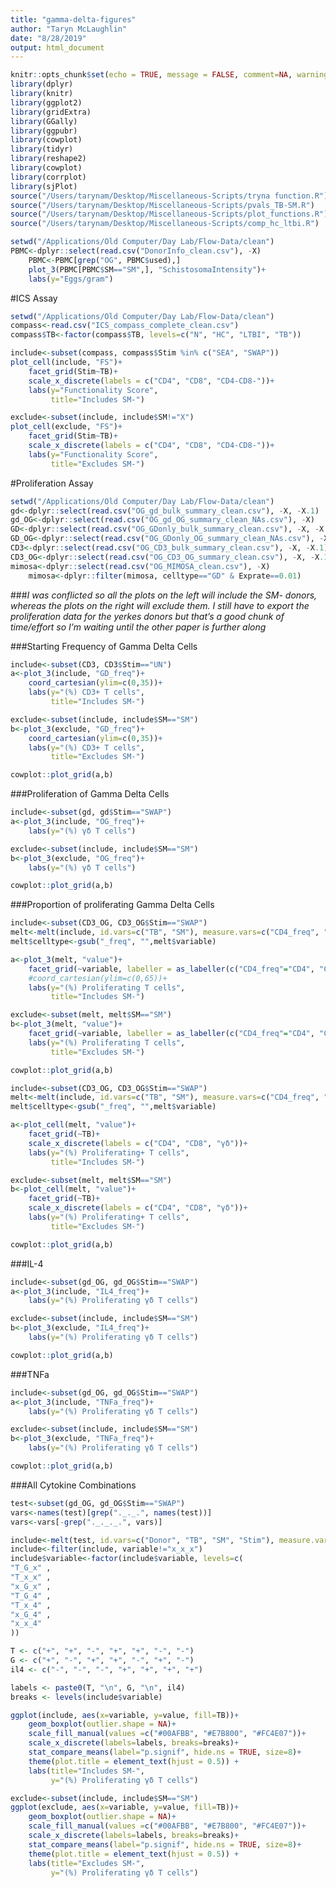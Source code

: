 ```yaml
---
title: "gamma-delta-figures"
author: "Taryn McLaughlin"
date: "8/28/2019"
output: html_document
---
```


```r
knitr::opts_chunk$set(echo = TRUE, message = FALSE, comment=NA, warning=FALSE, echo=FALSE)
library(dplyr)
library(knitr)
library(ggplot2)
library(gridExtra)
library(GGally)
library(ggpubr)
library(cowplot)
library(tidyr)
library(reshape2)
library(cowplot)
library(corrplot)
library(sjPlot)
source("/Users/tarynam/Desktop/Miscellaneous-Scripts/tryna function.R")
source("/Users/tarynam/Desktop/Miscellaneous-Scripts/pvals_TB-SM.R")
source("/Users/tarynam/Desktop/Miscellaneous-Scripts/plot_functions.R")
source("/Users/tarynam/Desktop/Miscellaneous-Scripts/comp_hc_ltbi.R")
```


```r
setwd("/Applications/Old Computer/Day Lab/Flow-Data/clean")
PBMC<-dplyr::select(read.csv("DonorInfo_clean.csv"), -X)
    PBMC<-PBMC[grep("OG", PBMC$used),]
    plot_3(PBMC[PBMC$SM=="SM",], "SchistosomaIntensity")+
    labs(y="Eggs/gram")
```

#ICS Assay

```r
setwd("/Applications/Old Computer/Day Lab/Flow-Data/clean")
compass<-read.csv("ICS_compass_complete_clean.csv")
compass$TB<-factor(compass$TB, levels=c("N", "HC", "LTBI", "TB"))

include<-subset(compass, compass$Stim %in% c("SEA", "SWAP"))
plot_cell(include, "FS")+
    facet_grid(Stim~TB)+
    scale_x_discrete(labels = c("CD4", "CD8", "CD4-CD8-"))+
    labs(y="Functionality Score",
         title="Includes SM-")

exclude<-subset(include, include$SM!="X")
plot_cell(exclude, "FS")+
    facet_grid(Stim~TB)+
    scale_x_discrete(labels = c("CD4", "CD8", "CD4-CD8-"))+
    labs(y="Functionality Score",
         title="Excludes SM-")
```

#Proliferation Assay
```r
setwd("/Applications/Old Computer/Day Lab/Flow-Data/clean")
gd<-dplyr::select(read.csv("OG_gd_bulk_summary_clean.csv"), -X, -X.1)
gd_OG<-dplyr::select(read.csv("OG_gd_OG_summary_clean_NAs.csv"), -X)
GD<-dplyr::select(read.csv("OG_GDonly_bulk_summary_clean.csv"), -X, -X.1)
GD_OG<-dplyr::select(read.csv("OG_GDonly_OG_summary_clean_NAs.csv"), -X)
CD3<-dplyr::select(read.csv("OG_CD3_bulk_summary_clean.csv"), -X, -X.1)
CD3_OG<-dplyr::select(read.csv("OG_CD3_OG_summary_clean.csv"), -X, -X.1)
mimosa<-dplyr::select(read.csv("OG_MIMOSA_clean.csv"), -X)
    mimosa<-dplyr::filter(mimosa, celltype=="GD" & Exprate==0.01)
```

###*I was conflicted so all the plots on the left will include the SM- donors, whereas the plots on the right will exclude them.  I still have to export the proliferation data for the yerkes donors but that's a good chunk of time/effort so I'm waiting until the other paper is further along*  

###Starting Frequency of Gamma Delta Cells
```r
include<-subset(CD3, CD3$Stim=="UN")
a<-plot_3(include, "GD_freq")+
    coord_cartesian(ylim=c(0,35))+
    labs(y="(%) CD3+ T cells",
         title="Includes SM-")

exclude<-subset(include, include$SM=="SM")
b<-plot_3(exclude, "GD_freq")+
    coord_cartesian(ylim=c(0,35))+
    labs(y="(%) CD3+ T cells",
         title="Excludes SM-")

cowplot::plot_grid(a,b)
```

###Proliferation of Gamma Delta Cells
```r
include<-subset(gd, gd$Stim=="SWAP")
a<-plot_3(include, "OG_freq")+
    labs(y="(%) γδ T cells")

exclude<-subset(include, include$SM=="SM")
b<-plot_3(exclude, "OG_freq")+
    labs(y="(%) γδ T cells")

cowplot::plot_grid(a,b)
```


###Proportion of proliferating Gamma Delta Cells
```r
include<-subset(CD3_OG, CD3_OG$Stim=="SWAP")
melt<-melt(include, id.vars=c("TB", "SM"), measure.vars=c("CD4_freq", "CD8_freq", "GD_freq"))
melt$celltype<-gsub("_freq", "",melt$variable)

a<-plot_3(melt, "value")+
    facet_grid(~variable, labeller = as_labeller(c("CD4_freq"="CD4", "CD8_freq"="CD8", "GD_freq"="γδ")))+
    #coord_cartesian(ylim=c(0,65))+
    labs(y="(%) Proliferating T cells",
         title="Includes SM-")

exclude<-subset(melt, melt$SM=="SM")
b<-plot_3(melt, "value")+
    facet_grid(~variable, labeller = as_labeller(c("CD4_freq"="CD4", "CD8_freq"="CD8", "GD_freq"="γδ")))+
    labs(y="(%) Proliferating T cells",
         title="Excludes SM-")

cowplot::plot_grid(a,b)
```

```r
include<-subset(CD3_OG, CD3_OG$Stim=="SWAP")
melt<-melt(include, id.vars=c("TB", "SM"), measure.vars=c("CD4_freq", "CD8_freq", "GD_freq"))
melt$celltype<-gsub("_freq", "",melt$variable)

a<-plot_cell(melt, "value")+
    facet_grid(~TB)+
    scale_x_discrete(labels = c("CD4", "CD8", "γδ"))+
    labs(y="(%) Proliferating+ T cells",
         title="Includes SM-")

exclude<-subset(melt, melt$SM=="SM")
b<-plot_cell(melt, "value")+
    facet_grid(~TB)+
    scale_x_discrete(labels = c("CD4", "CD8", "γδ"))+
    labs(y="(%) Proliferating+ T cells",
         title="Excludes SM-")

cowplot::plot_grid(a,b)
```


###IL-4
```r
include<-subset(gd_OG, gd_OG$Stim=="SWAP")
a<-plot_3(include, "IL4_freq")+
    labs(y="(%) Proliferating γδ T cells")

exclude<-subset(include, include$SM=="SM")
b<-plot_3(exclude, "IL4_freq")+
    labs(y="(%) Proliferating γδ T cells")

cowplot::plot_grid(a,b)
```

###TNFa
```r
include<-subset(gd_OG, gd_OG$Stim=="SWAP")
a<-plot_3(include, "TNFa_freq")+
    labs(y="(%) Proliferating γδ T cells")

exclude<-subset(include, include$SM=="SM")
b<-plot_3(exclude, "TNFa_freq")+
    labs(y="(%) Proliferating γδ T cells")

cowplot::plot_grid(a,b)
```

###All Cytokine Combinations
```r
test<-subset(gd_OG, gd_OG$Stim=="SWAP")
vars<-names(test)[grep("._._.", names(test))]
vars<-vars[-grep("._._._.", vars)]

include<-melt(test, id.vars=c("Donor", "TB", "SM", "Stim"), measure.vars = vars)
include<-filter(include, variable!="x_x_x")
include$variable<-factor(include$variable, levels=c(
"T_G_x" ,       
"T_x_x" ,         
"x_G_x" ,         
"T_G_4" ,
"T_x_4" ,         
"x_G_4" ,         
"x_x_4"          
))

T <- c("+", "+", "-", "+", "+", "-", "-")
G <- c("+", "-", "+", "+", "-", "+", "-")
il4 <- c("-", "-", "-", "+", "+", "+", "+")

labels <- paste0(T, "\n", G, "\n", il4)
breaks <- levels(include$variable)

ggplot(include, aes(x=variable, y=value, fill=TB))+
    geom_boxplot(outlier.shape = NA)+
    scale_fill_manual(values =c("#00AFBB", "#E7B800", "#FC4E07"))+
    scale_x_discrete(labels=labels, breaks=breaks)+
    stat_compare_means(label="p.signif", hide.ns = TRUE, size=8)+
    theme(plot.title = element_text(hjust = 0.5)) +
    labs(title="Includes SM-",
         y="(%) Proliferating γδ T cells")

exclude<-subset(include, include$SM=="SM")
ggplot(exclude, aes(x=variable, y=value, fill=TB))+
    geom_boxplot(outlier.shape = NA)+
    scale_fill_manual(values =c("#00AFBB", "#E7B800", "#FC4E07"))+
    scale_x_discrete(labels=labels, breaks=breaks)+
    stat_compare_means(label="p.signif", hide.ns = TRUE, size=8)+
    theme(plot.title = element_text(hjust = 0.5)) +
    labs(title="Excludes SM-",
         y="(%) Proliferating γδ T cells")
```

